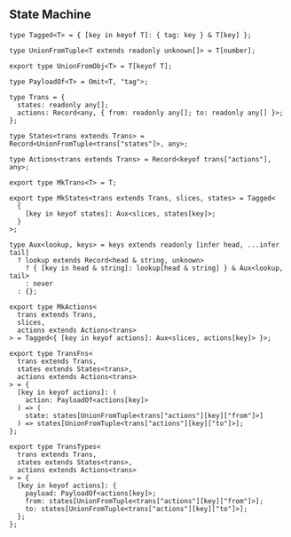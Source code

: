 ## State Machine

```tsx
type Tagged<T> = { [key in keyof T]: { tag: key } & T[key] };

type UnionFromTuple<T extends readonly unknown[]> = T[number];

export type UnionFromObj<T> = T[keyof T];

type PayloadOf<T> = Omit<T, "tag">;

type Trans = {
  states: readonly any[];
  actions: Record<any, { from: readonly any[]; to: readonly any[] }>;
};

type States<trans extends Trans> = Record<UnionFromTuple<trans["states"]>, any>;

type Actions<trans extends Trans> = Record<keyof trans["actions"], any>;

export type MkTrans<T> = T;

export type MkStates<trans extends Trans, slices, states> = Tagged<
  {
    [key in keyof states]: Aux<slices, states[key]>;
  }
>;

type Aux<lookup, keys> = keys extends readonly [infer head, ...infer tail]
  ? lookup extends Record<head & string, unknown>
    ? { [key in head & string]: lookup[head & string] } & Aux<lookup, tail>
    : never
  : {};

export type MkActions<
  trans extends Trans,
  slices,
  actions extends Actions<trans>
> = Tagged<{ [key in keyof actions]: Aux<slices, actions[key]> }>;

export type TransFns<
  trans extends Trans,
  states extends States<trans>,
  actions extends Actions<trans>
> = {
  [key in keyof actions]: (
    action: PayloadOf<actions[key]>
  ) => (
    state: states[UnionFromTuple<trans["actions"][key]["from"]>]
  ) => states[UnionFromTuple<trans["actions"][key]["to"]>];
};

export type TransTypes<
  trans extends Trans,
  states extends States<trans>,
  actions extends Actions<trans>
> = {
  [key in keyof actions]: {
    payload: PayloadOf<actions[key]>;
    from: states[UnionFromTuple<trans["actions"][key]["from"]>];
    to: states[UnionFromTuple<trans["actions"][key]["to"]>];
  };
};
```
